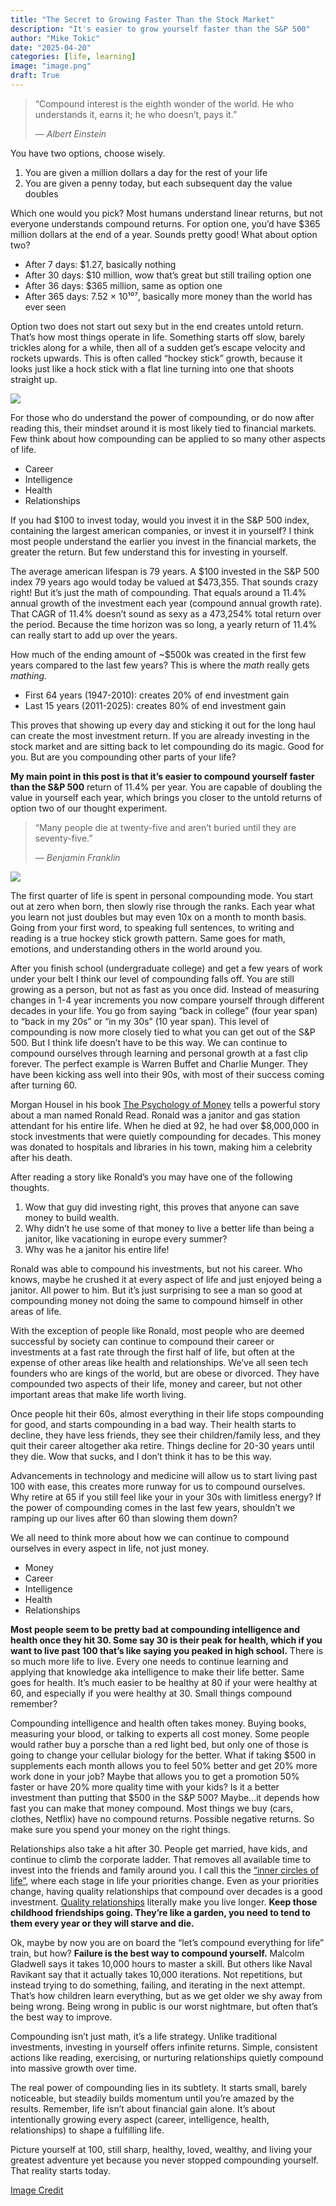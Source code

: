 ```yaml
---
title: "The Secret to Growing Faster Than the Stock Market"
description: "It's easier to grow yourself faster than the S&P 500"
author: "Mike Tokic"
date: "2025-04-20"
categories: [life, learning]
image: "image.png"
draft: True
---
```


> “Compound interest is the eighth wonder of the world. He who understands it, earns it; he who doesn't, pays it.”
>
> — *Albert Einstein*

You have two options, choose wisely. 

1. You are given a million dollars a day for the rest of your life
2. You are given a penny today, but each subsequent day the value doubles

Which one would you pick? Most humans understand linear returns, but not everyone understands compound returns. For option one, you'd have $365 million dollars at the end of a year. Sounds pretty good! What about option two? 

- After 7 days: $1.27, basically nothing
- After 30 days: $10 million, wow that's great but still trailing option one
- After 36 days: $365 million, same as option one 
- After 365 days: 7.52 × 10¹⁰⁷, basically more money than the world has ever seen

Option two does not start out sexy but in the end creates untold return. That's how most things operate in life. Something starts off slow, barely trickles along for a while, then all of a sudden get's escape velocity and rockets upwards. This is often called "hockey stick" growth, because it looks just like a hock stick with a flat line turning into one that shoots straight up. 

![](./chart1.png)

For those who do understand the power of compounding, or do now after reading this, their mindset around it is most likely tied to financial markets. Few think about how compounding can be applied to so many other aspects of life. 

- Career 
- Intelligence
- Health
- Relationships 

If you had $100 to invest today, would you invest it in the S&P 500 index, containing the largest american companies, or invest it in yourself? I think most people understand the earlier you invest in the financial markets, the greater the return. But few understand this for investing in yourself. 

The average american lifespan is 79 years. A $100 invested in the S&P 500 index 79 years ago would today be valued at $473,355. That sounds crazy right! But it's just the math of compounding. That equals around a 11.4% annual growth of the investment each year (compound annual growth rate). That CAGR of 11.4% doesn't sound as sexy as a 473,254% total return over the period. Because the time horizon was so long, a yearly return of 11.4% can really start to add up over the years. 

How much of the ending amount of ~$500k was created in the first few years compared to the last few years? This is where the *math* really gets *mathing*. 

- First 64 years (1947-2010): creates 20% of end investment gain
- Last 15 years (2011-2025): creates 80% of end investment gain 

This proves that showing up every day and sticking it out for the long haul can create the most investment return. If you are already investing in the stock market and are sitting back to let compounding do its magic. Good for you. But are you compounding other parts of your life? 

**My main point in this post is that it's easier to compound yourself faster than the S&P 500** return of 11.4% per year. You are capable of doubling the value in yourself each year, which brings you closer to the untold returns of option two of our thought experiment.  

> "Many people die at twenty-five and aren't buried until they are seventy-five."
>
> — *Benjamin Franklin*

![](./image2.png)

The first quarter of life is spent in personal compounding mode. You start out at zero when born, then slowly rise through the ranks. Each year what you learn not just doubles but may even 10x on a month to month basis. Going from your first word, to speaking full sentences, to writing and reading is a true hockey stick growth pattern. Same goes for math, emotions, and understanding others in the world around you.

After you finish school (undergraduate college) and get a few years of work under your belt I think our level of compounding falls off. You are still growing as a person, but not as fast as you once did. Instead of measuring changes in 1-4 year increments you now compare yourself through different decades in your life. You go from saying "back in college" (four year span) to "back in my 20s" or "in my 30s" (10 year span). This level of compounding is now more closely tied to what you can get out of the S&P 500. But I think life doesn't have to be this way. We can continue to compound ourselves through learning and personal growth at a fast clip forever. The perfect example is Warren Buffet and Charlie Munger. They have been kicking ass well into their 90s, with most of their success coming after turning 60. 

Morgan Housel in his book [The Psychology of Money](https://a.co/d/iKWJfEd) tells a powerful story about a man named Ronald Read. Ronald was a janitor and gas station attendant for his entire life. When he died at 92, he had over $8,000,000 in stock investments that were quietly compounding for decades. This money was donated to hospitals and libraries in his town, making him a celebrity after his death. 

After reading a story like Ronald's you may have one of the following thoughts. 

1. Wow that guy did investing right, this proves that anyone can save money to build wealth.
2. Why didn't he use some of that money to live a better life than being a janitor, like vacationing in europe every summer?
3. Why was he a janitor his entire life! 

Ronald was able to compound his investments, but not his career. Who knows, maybe he crushed it at every aspect of life and just enjoyed being a janitor. All power to him. But it's just surprising to see a man so good at compounding money not doing the same to compound himself in other areas of life. 

With the exception of people like Ronald, most people who are deemed successful by society can continue to compound their career or investments at a fast rate through the first half of life, but often at the expense of other areas like health and relationships. We've all seen tech founders who are kings of the world, but are obese or divorced. They have compounded two aspects of their life, money and career, but not other important areas that make life worth living. 

Once people hit their 60s, almost everything in their life stops compounding for good, and starts compounding in a bad way. Their health starts to decline, they have less friends, they see their children/family less, and they quit their career altogether aka retire. Things decline for 20-30 years until they die. Wow that sucks, and I don't think it has to be this way. 

Advancements in technology and medicine will allow us to start living past 100 with ease, this creates more runway for us to compound ourselves. Why retire at 65 if you still feel like your in your 30s with limitless energy? If the power of compounding comes in the last few years, shouldn't we ramping up our lives after 60 than slowing them down? 

We all need to think more about how we can continue to compound ourselves in every aspect in life, not just money. 

- Money
- Career 
- Intelligence
- Health
- Relationships

**Most people seem to be pretty bad at compounding intelligence and health once they hit 30. Some say 30 is their peak for health, which if you want to live past 100 that's like saying you peaked in high school.** There is so much more life to live. Every one needs to continue learning and applying that knowledge aka intelligence to make their life better. Same goes for health. It's much easier to be healthy at 80 if your were healthy at 60, and especially if you were healthy at 30. Small things compound remember? 

Compounding intelligence and health often takes money. Buying books, measuring your blood, or talking to experts all cost money. Some people would rather buy a porsche than a red light bed, but only one of those is going to change your cellular biology for the better. What if taking $500 in supplements each month allows you to feel 50% better and get 20% more work done in your job? Maybe that allows you to get a promotion 50% faster or have 20% more quality time with your kids? Is it a better investment than putting that $500 in the S&P 500? Maybe...it depends how fast you can make that money compound. Most things we buy (cars, clothes, Netflix) have no compound returns. Possible negative returns. So make sure you spend your money on the right things. 

Relationships also take a hit after 30. People get married, have kids, and continue to climb the corporate ladder. That removes all available time to invest into the friends and family around you. I call this the ["inner circles of life"](https://mftokic.github.io/posts/2024-06-28-life-circles/), where each stage in life your priorities change. Even as your priorities change, having quality relationships that compound over decades is a good investment. [Quality relationships](https://news.harvard.edu/gazette/story/2017/04/over-nearly-80-years-harvard-study-has-been-showing-how-to-live-a-healthy-and-happy-life/) literally make you live longer. **Keep those childhood friendships going. They're like a garden, you need to tend to them every year or they will starve and die.** 

Ok, maybe by now you are on board the "let's compound everything for life" train, but how? **Failure is the best way to compound yourself.** Malcolm Gladwell says it takes 10,000 hours to master a skill. But others like Naval Ravikant say that it actually takes 10,000 iterations. Not repetitions, but instead trying to do something, failing, and iterating in the next attempt. That's how children learn everything, but as we get older we shy away from being wrong. Being wrong in public is our worst nightmare, but often that's the best way to improve. 

Compounding isn't just math, it's a life strategy. Unlike traditional investments, investing in yourself offers infinite returns. Simple, consistent actions like reading, exercising, or nurturing relationships quietly compound into massive growth over time.

The real power of compounding lies in its subtlety. It starts small, barely noticeable, but steadily builds momentum until you're amazed by the results. Remember, life isn't about financial gain alone. It's about intentionally growing every aspect (career, intelligence, health, relationships) to shape a fulfilling life.

Picture yourself at 100, still sharp, healthy, loved, wealthy, and living your greatest adventure yet because you never stopped compounding yourself. That reality starts today.

[Image Credit](https://2.bp.blogspot.com/-cDUWGJmWhhg/UQvjq4ydg5I/AAAAAAAA6yM/-n_19_RKSrM/s1600/30_rock_finale_jacks_happiness_domination_chart.jpg)